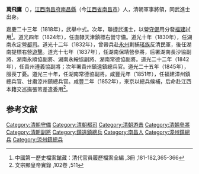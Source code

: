 '''萬飛鷹'''（{{bd|1792年||？|catIdx=}}），[[江西|江西]][[南昌府|南昌府]][[南昌縣|南昌縣]]（今[[江西省|江西省]][[南昌市|南昌市]]）人，清朝軍事將領，同武進士出身。

嘉慶二十三年（1818年），武舉中式。次年，聯捷武進士，以營[[守備|守備]]用分發[[福建|福建]]試用<ref>中國第一歷史檔案館藏：清代官員履歷檔案全編 ,3冊 ,181-182,365-366</ref>。道光四年（1824年），任直隸天津鎮標右營守備。道光十年（1830年），任湖南永定營[[都司|都司]]。道光十二年（1832年），曾帶兵赴[[永州|永州]]剿捕[[瑤族|瑤族]]反清民軍，後任湖南提標右營[[遊擊|遊擊]]。道光十七年（1837年），任湖南保靖營參將，后署湖南長沙協副將、湖南永順協副將、湖南永綏協副將、湖南常德協副將。道光二十二年（1842年），任貴州遵義協副將；次年署貴州鎮遠鎮總兵官。道光二十五年（1845年），服喪丁憂。道光三十年，任湖南常德協副將。咸豐元年（1851年），任福建漳州鎮總兵官、甘肅涼州鎮總兵官。咸豐二年（1852年），來京以總兵候補，后命赴江西本籍交巡撫張芾差遣委用<ref>文宗顯皇帝實錄 ,102卷 ,511</ref>。

==参考文献==
{{reflist}}
{{清朝人物小作品}}
{{嘉慶二十四年己卯恩科武殿試金榜}}
{{DEFAULTSORT:Wan萬}}
[[Category:清朝守備|Category:清朝守備]]
[[Category:清朝都司|Category:清朝都司]]
[[Category:清朝游击|Category:清朝游击]]
[[Category:清朝參將|Category:清朝參將]]
[[Category:清朝副將|Category:清朝副將]]
[[Category:鎮遠鎮總兵|Category:鎮遠鎮總兵]]
[[Category:南昌人|Category:南昌人]]
[[Category:漳州鎮總兵|Category:漳州鎮總兵]]
[[Category:涼州鎮總兵|Category:涼州鎮總兵]]